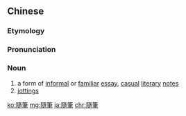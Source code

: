 {{also|随笔|随筆}}
==Chinese==
{{zh-forms|s=随笔}}

===Etymology===
{{rfe|lang=zh}}

===Pronunciation===
{{zh-pron
|m=suíbǐ
|c=ceoi4 bat1
|mn=qz,xm,zz:sûi-pit
|cat=n
}}

===Noun===
{{zh-noun}}

# a form of [[informal]] or [[familiar]] [[essay]], [[casual]] [[literary]] [[notes]]
# [[jotting]]s

[[ko:隨筆]]
[[mg:隨筆]]
[[ja:隨筆]]
[[chr:隨筆]]